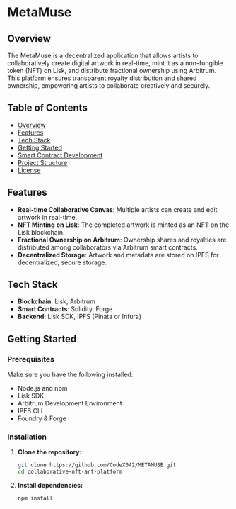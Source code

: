 # MetaMuse

## Overview
The MetaMuse is a decentralized application that allows artists to collaboratively create digital artwork in real-time, mint it as a non-fungible token (NFT) on Lisk, and distribute fractional ownership using Arbitrum. This platform ensures transparent royalty distribution and shared ownership, empowering artists to collaborate creatively and securely.

## Table of Contents
- [Overview](#overview)
- [Features](#features)
- [Tech Stack](#tech-stack)
- [Getting Started](#getting-started)
- [Smart Contract Development](#smart-contract-development)
- [Project Structure](#project-structure)
- [License](#license)

## Features
- **Real-time Collaborative Canvas**: Multiple artists can create and edit artwork in real-time.
- **NFT Minting on Lisk**: The completed artwork is minted as an NFT on the Lisk blockchain.
- **Fractional Ownership on Arbitrum**: Ownership shares and royalties are distributed among collaborators via Arbitrum smart contracts.
- **Decentralized Storage**: Artwork and metadata are stored on IPFS for decentralized, secure storage.

## Tech Stack
- **Blockchain**: Lisk, Arbitrum
- **Smart Contracts**: Solidity, Forge
- **Backend**: Lisk SDK, IPFS (Pinata or Infura)

## Getting Started

### Prerequisites
Make sure you have the following installed:
- Node.js and npm
- Lisk SDK
- Arbitrum Development Environment
- IPFS CLI
- Foundry & Forge

### Installation
1. **Clone the repository:**
   ```bash
   git clone https://github.com/CodeX042/METAMUSE.git
   cd collaborative-nft-art-platform

1. **Install dependencies:**
   ```bash
   npm install



